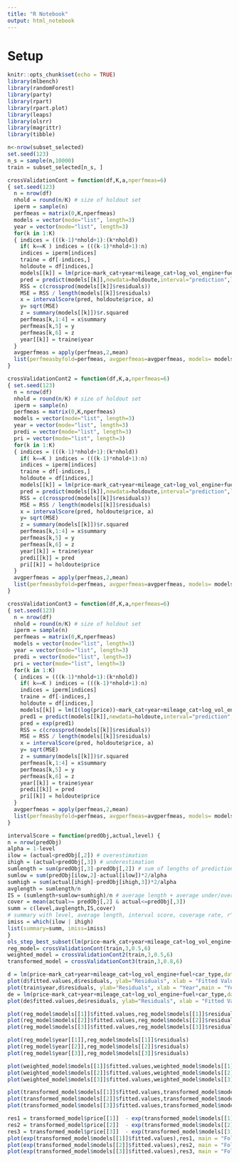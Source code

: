 ```yaml
---
title: "R Notebook"
output: html_notebook
---
```

# Setup
```r
knitr::opts_chunk$set(echo = TRUE)
library(mlbench)
library(randomForest)
library(party)
library(rpart)
library(rpart.plot)
library(leaps)
library(olsrr)
library(magrittr)
library(tibble)
```

```r
n<-nrow(subset_selected)
set.seed(123)
n_s = sample(n,10000)
train = subset_selected[n_s, ]
```


```r
crossValidationCont = function(df,K,a,nperfmeas=6)
{ set.seed(123)
  n = nrow(df)
  nhold = round(n/K) # size of holdout set 
  iperm = sample(n)
  perfmeas = matrix(0,K,nperfmeas)  
  models = vector(mode="list", length=3)
  year = vector(mode="list", length=3)
  for(k in 1:K)
  { indices = (((k-1)*nhold+1):(k*nhold))
    if( k==K ) indices = (((k-1)*nhold+1):n)
    indices = iperm[indices]
    traine = df[-indices,]
    holdoute = df[indices,]
    models[[k]] = lm(price~mark_cat+year+mileage_cat+log_vol_engine+fuel+car_type,data=traine)
    pred = predict(models[[k]],newdata=holdoute,interval="prediction",level=a)
    RSS = c(crossprod(models[[k]]$residuals))
    MSE = RSS / length(models[[k]]$residuals)
    x = intervalScore(pred, holdoute$price, a)
    y= sqrt(MSE)
    z = summary(models[[k]])$r.squared
    perfmeas[k,1:4] = x$summary
    perfmeas[k,5] = y
    perfmeas[k,6] = z
    year[[k]] = traine$year
  }
  avgperfmeas = apply(perfmeas,2,mean)
  list(perfmeasbyfold=perfmeas, avgperfmeas=avgperfmeas, models= models, year= year)
}
```

```r
crossValidationCont2 = function(df,K,a,nperfmeas=6)
{ set.seed(123)
  n = nrow(df)
  nhold = round(n/K) # size of holdout set 
  iperm = sample(n)
  perfmeas = matrix(0,K,nperfmeas)  
  models = vector(mode="list", length=3)
  year = vector(mode="list", length=3)
  predi = vector(mode="list", length=3)
  pri = vector(mode="list", length=3)
  for(k in 1:K)
  { indices = (((k-1)*nhold+1):(k*nhold))
    if( k==K ) indices = (((k-1)*nhold+1):n)
    indices = iperm[indices]
    traine = df[-indices,]
    holdoute = df[indices,]
    models[[k]] = lm(price~mark_cat+year+mileage_cat+log_vol_engine+fuel+car_type,data=traine, weights = 1/(traine$year)^2)
    pred = predict(models[[k]],newdata=holdoute,interval="prediction",level=a, weights = 1/(holdoute$year)^2)
    RSS = c(crossprod(models[[k]]$residuals))
    MSE = RSS / length(models[[k]]$residuals)
    x = intervalScore(pred, holdoute$price, a)
    y= sqrt(MSE)
    z = summary(models[[k]])$r.squared
    perfmeas[k,1:4] = x$summary
    perfmeas[k,5] = y
    perfmeas[k,6] = z
    year[[k]] = traine$year
    predi[[k]] = pred
    pri[[k]] = holdoute$price
  }
  avgperfmeas = apply(perfmeas,2,mean)
  list(perfmeasbyfold=perfmeas, avgperfmeas=avgperfmeas, models= models, year= year, pred = predi, price = pri)
}
```

```r
crossValidationCont3 = function(df,K,a,nperfmeas=6)
{ set.seed(123)
  n = nrow(df)
  nhold = round(n/K) # size of holdout set 
  iperm = sample(n)
  perfmeas = matrix(0,K,nperfmeas)  
  models = vector(mode="list", length=3)
  year = vector(mode="list", length=3)
  predi = vector(mode="list", length=3)
  pri = vector(mode="list", length=3)
  for(k in 1:K)
  { indices = (((k-1)*nhold+1):(k*nhold))
    if( k==K ) indices = (((k-1)*nhold+1):n)
    indices = iperm[indices]
    traine = df[-indices,]
    holdoute = df[indices,]
    models[[k]] = lm(I(log(price))~mark_cat+year+mileage_cat+log_vol_engine+fuel+car_type,data=traine)
    pred1 = predict(models[[k]],newdata=holdoute,interval="prediction",level=a)
    pred = exp(pred1)
    RSS = c(crossprod(models[[k]]$residuals))
    MSE = RSS / length(models[[k]]$residuals)
    x = intervalScore(pred, holdoute$price, a)
    y= sqrt(MSE)
    z = summary(models[[k]])$r.squared
    perfmeas[k,1:4] = x$summary
    perfmeas[k,5] = y
    perfmeas[k,6] = z
    year[[k]] = traine$year
    predi[[k]] = pred
    pri[[k]] = holdoute$price
  }
  avgperfmeas = apply(perfmeas,2,mean)
  list(perfmeasbyfold=perfmeas, avgperfmeas=avgperfmeas, models= models, year= year, pred = predi, price = pri)
}
```

```r
intervalScore = function(predObj,actual,level) { 
n = nrow(predObj)
alpha = 1-level
ilow = (actual<predObj[,2]) # overestimation
ihigh = (actual>predObj[,3]) # underestimation
sumlength = sum(predObj[,3]-predObj[,2]) # sum of lengths of prediction intervals 
sumlow = sum(predObj[ilow,2]-actual[ilow])*2/alpha
sumhigh = sum(actual[ihigh]-predObj[ihigh,3])*2/alpha
avglength = sumlength/n
IS = (sumlength+sumlow+sumhigh)/n # average length + average under/over penalties 
cover = mean(actual>= predObj[,2] & actual<=predObj[,3])
summ = c(level,avglength,IS,cover)
# summary with level, average length, interval score, coverage rate, r^2, rmse
imiss = which(ilow | ihigh)
list(summary=summ, imiss=imiss)
}
ols_step_best_subset(lm(price~mark_cat+year+mileage_cat+log_vol_engine+fuel+car_type+gdpc,data=train))
reg_model= crossValidationCont(train,3,0.5,6)
weighted_model = crossValidationCont2(train,3,0.5,6)
transformed_model = crossValidationCont3(train,3,0.8,6)
```

```r
d = lm(price~mark_cat+year+mileage_cat+log_vol_engine+fuel+car_type,data=train)
plot(d$fitted.values,d$residuals, ylab="Residuals", xlab = "Fitted Values", main = "OLS Residuals")
plot(train$year,d$residuals, ylab="Residuals", xlab = "Year",main = "Year against OLS Residuals")
de = lm(price~mark_cat+year+mileage_cat+log_vol_engine+fuel+car_type,data=train, weights = 1/(train$year)^2)
plot(de$fitted.values,de$residuals, ylab="Residuals", xlab = "Fitted Values",main = "WLS Residuals")
```


```r
plot(reg_model$models[[1]]$fitted.values,reg_model$models[[1]]$residuals)
plot(reg_model$models[[2]]$fitted.values,reg_model$models[[2]]$residuals)
plot(reg_model$models[[3]]$fitted.values,reg_model$models[[3]]$residuals)
```

```r
plot(reg_model$year[[1]],reg_model$models[[1]]$residuals)
plot(reg_model$year[[2]],reg_model$models[[2]]$residuals)
plot(reg_model$year[[3]],reg_model$models[[3]]$residuals)
```

```r
plot(weighted_model$models[[1]]$fitted.values,weighted_model$models[[1]]$residuals)
plot(weighted_model$models[[2]]$fitted.values,weighted_model$models[[2]]$residuals)
plot(weighted_model$models[[3]]$fitted.values,weighted_model$models[[3]]$residuals)
```
```r
plot(transformed_model$models[[1]]$fitted.values,transformed_model$models[[1]]$residuals, main = "Fold 1", xlab = "Fitted Values", ylab = "Residuals")
plot(transformed_model$models[[2]]$fitted.values,transformed_model$models[[2]]$residuals, main = "Fold 2", xlab = "Fitted Values", ylab = "Residuals")
plot(transformed_model$models[[3]]$fitted.values,transformed_model$models[[3]]$residuals, main = "Fold 3", xlab = "Fitted Values", ylab = "Residuals")
```

```r
res1 = transformed_model$price[[1]]  - exp(transformed_model$models[[1]]$fitted.values)
res2 = transformed_model$price[[2]]  - exp(transformed_model$models[[2]]$fitted.values)
res3 = transformed_model$price[[3]]  - exp(transformed_model$models[[3]]$fitted.values)
plot(exp(transformed_model$models[[1]]$fitted.values),res1, main = "Fold 1", xlab = "Fitted Values", ylab = "Residuals")
plot(exp(transformed_model$models[[2]]$fitted.values),res2, main = "Fold 2", xlab = "Fitted Values", ylab = "Residuals")
plot(exp(transformed_model$models[[3]]$fitted.values),res3, main = "Fold 3", xlab = "Fitted Values", ylab = "Residuals")
```